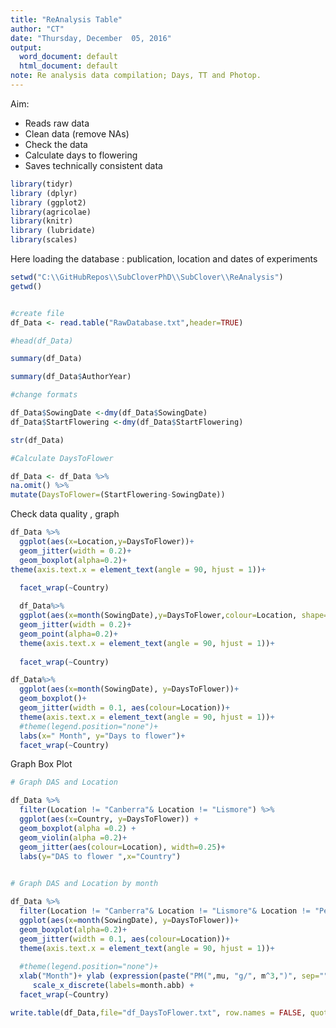 ```yaml
---
title: "ReAnalysis Table"
author: "CT"
date: "Thursday, December  05, 2016"
output:
  word_document: default
  html_document: default
note: Re analysis data compilation; Days, TT and Photop.
---
```


Aim:

- Reads raw data
- Clean data (remove NAs)
- Check the data
- Calculate days to flowering
- Saves technically consistent data


```r
library(tidyr)
library (dplyr)
library (ggplot2)
library(agricolae)
library(knitr)
library (lubridate)
library(scales)
```
Here loading the database : publication, location and dates of experiments 


```r
setwd("C:\\GitHubRepos\\SubCloverPhD\\SubClover\\ReAnalysis")
getwd()


#create file
df_Data <- read.table("RawDatabase.txt",header=TRUE)

#head(df_Data)

summary(df_Data)

summary(df_Data$AuthorYear)


```

```r
#change formats 

df_Data$SowingDate <-dmy(df_Data$SowingDate)
df_Data$StartFlowering <-dmy(df_Data$StartFlowering)

str(df_Data)
```

```r
#Calculate DaysToFlower

df_Data <- df_Data %>%
na.omit() %>%
mutate(DaysToFlower=(StartFlowering-SowingDate))
```

Check data quality , graph

```r
df_Data %>%
  ggplot(aes(x=Location,y=DaysToFlower))+
  geom_jitter(width = 0.2)+
  geom_boxplot(alpha=0.2)+
theme(axis.text.x = element_text(angle = 90, hjust = 1))+
  
  facet_wrap(~Country)
```


```r


  df_Data%>%
  ggplot(aes(x=month(SowingDate),y=DaysToFlower,colour=Location, shape=Country))+
  geom_jitter(width = 0.2)+
  geom_point(alpha=0.2)+
  theme(axis.text.x = element_text(angle = 90, hjust = 1))+
  
  facet_wrap(~Country)
```


```r

df_Data%>% 
  ggplot(aes(x=month(SowingDate), y=DaysToFlower))+
  geom_boxplot()+
  geom_jitter(width = 0.1, aes(colour=Location))+
  theme(axis.text.x = element_text(angle = 90, hjust = 1))+
  #theme(legend.position="none")+
  labs(x=" Month", y="Days to flower")+
  facet_wrap(~Country)


```


Graph Box Plot 

```r

# Graph DAS and Location 

df_Data %>%
  filter(Location != "Canberra"& Location != "Lismore") %>%
  ggplot(aes(x=Country, y=DaysToFlower)) + 
  geom_boxplot(alpha =0.2) +
  geom_violin(alpha =0.2)+
  geom_jitter(aes(colour=Location), width=0.25)+
  labs(y="DAS to flower ",x="Country")
  

```


```r
# Graph DAS and Location by month 

df_Data %>%
  filter(Location != "Canberra"& Location != "Lismore"& Location != "Perth") %>%
  ggplot(aes(x=month(SowingDate), y=DaysToFlower))+
  geom_boxplot(alpha=0.2)+
  geom_jitter(width = 0.1, aes(colour=Location))+
  theme(axis.text.x = element_text(angle = 90, hjust = 1))+
  
  #theme(legend.position="none")+
  xlab("Month")+ ylab (expression(paste("PM(",mu, "g/", m^3,")", sep=""))) +
     scale_x_discrete(labels=month.abb) +
  facet_wrap(~Country)
```



```r
write.table(df_Data,file="df_DaysToFlower.txt", row.names = FALSE, quote = FALSE, sep="\t")
```

